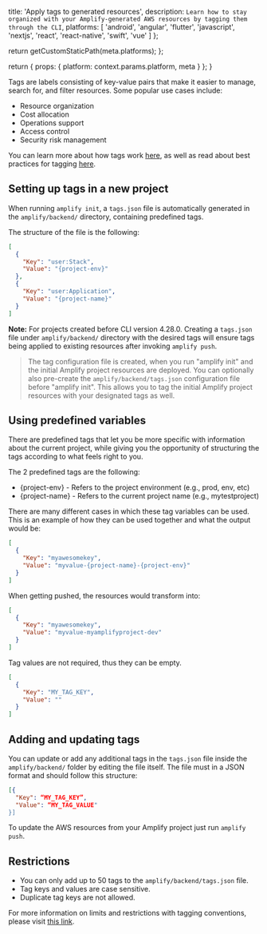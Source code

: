 
  title: 'Apply tags to generated resources',
  description: `Learn how to stay organized with your Amplify-generated AWS resources by tagging them through the CLI`,
  platforms: [
    'android',
    'angular',
    'flutter',
    'javascript',
    'nextjs',
    'react',
    'react-native',
    'swift',
    'vue'
  ]
};

  return getCustomStaticPath(meta.platforms);
};

  return {
    props: {
      platform: context.params.platform,
      meta
    }
  };
}

Tags are labels consisting of key-value pairs that make it easier to manage, search for, and filter resources. Some popular use cases include:

- Resource organization
- Cost allocation
- Operations support
- Access control
- Security risk management

You can learn more about how tags work [here](https://docs.aws.amazon.com/general/latest/gr/aws_tagging.html), as well as read about best practices for tagging [here](https://d1.awsstatic.com/whitepapers/aws-tagging-best-practices.pdf).

## Setting up tags in a new project

When running `amplify init`, a `tags.json` file is automatically generated in the `amplify/backend/` directory, containing predefined tags.

The structure of the file is the following:

```json
[
  {
    "Key": "user:Stack",
    "Value": "{project-env}"
  },
  {
    "Key": "user:Application",
    "Value": "{project-name}"
  }
]
```

**Note:** For projects created before CLI version 4.28.0. Creating a `tags.json` file under `amplify/backend/` directory with the desired tags will ensure tags being applied to existing resources after invoking `amplify push`.

> The tag configuration file is created, when you run "amplify init" and the initial Amplify project resources are deployed. You can optionally also pre-create the `amplify/backend/tags.json` configuration file before "amplify init". This allows you to tag the initial Amplify project resources with your designated tags as well.

## Using predefined variables

There are predefined tags that let you be more specific with information about the current project, while giving you the opportunity of structuring the tags according to what feels right to you.

The 2 predefined tags are the following:

- \{project-env\} - Refers to the project environment (e.g., prod, env, etc)
- \{project-name\} - Refers to the current project name (e.g., mytestproject)

There are many different cases in which these tag variables can be used. This is an example of how they can be used together and what the output would be:

```json
[
  {
    "Key": "myawesomekey",
    "Value": "myvalue-{project-name}-{project-env}"
  }
]
```

When getting pushed, the resources would transform into:

```json
[
  {
    "Key": "myawesomekey",
    "Value": "myvalue-myamplifyproject-dev"
  }
]
```

Tag values are not required, thus they can be empty.

```json
[
  {
    "Key": "MY_TAG_KEY",
    "Value": ""
  }
]
```

## Adding and updating tags

You can update or add any additional tags in the `tags.json` file inside the `amplify/backend/` folder by editing the file itself. The file must in a JSON format and should follow this structure:

```json
[{
  "Key": “MY_TAG_KEY”,
  "Value": “MY_TAG_VALUE"
}]
```

To update the AWS resources from your Amplify project just run `amplify push`.

## Restrictions

- You can only add up to 50 tags to the `amplify/backend/tags.json` file.
- Tag keys and values are case sensitive.
- Duplicate tag keys are not allowed.

<Callout>

For more information on limits and restrictions with tagging conventions, please visit [this link](https://docs.aws.amazon.com/general/latest/gr/aws_tagging.html).

</Callout>
